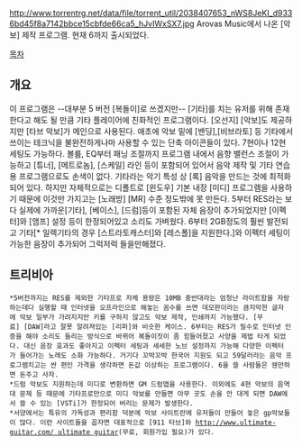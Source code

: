 http://www.torrentrg.net/data/file/torrent_util/2038407653_nWS8JeKI_d9336bd45f8a7142bbce15cbfde66ca5_hJvIWxSX7.jpg
Arovas Music에서 나온 [악보] 제작 프로그램. 현재 6까지 출시되었다.

[[목차]]

== 개요 ==

이 프로그램은 --대부분 5 버전 [복돌이]로 쓰겠지만-- [기타]를 치는 유저를 위해 존재한다고 해도 될 만큼 기타 플레이어에 친화적인 프로그램이다. [오선지] [악보]도 제공하지만 [타브 악보]가 메인으로 사용된다. 애초에 악보 밑에 [밴딩],[비브라토] 등 기타에서 쓰이는 테크닉을 불완전하게나마 사용할 수 있는 단축 아이콘들이 있다. 7현이나 12현 세팅도 가능하다.
볼륨, EQ부터 패닝 조절까지 프로그램 내에서 음향 밸런스 조절이 가능하고 [튜너], [메트로놈], [스케일] 라인 등이 포함되어 있어서 음악 제작 및 기타 연습용 프로그램으로도 손색이 없다. 기타라는 악기 특성 상 [록] 음악을 만드는 것에 최적화되어 있다. 하지만 자체적으로는 디폴트로 [윈도우] 기본 내장 [미디] 프로그램을 사용하기 때문에 이것만 가지고는 [노래방] [MR] 수준 정도밖에 못 만든다. 5부터 RES라는 보다 실제에 가까운[기타], [베이스], [드럼]등이 포함된 자체 음장이 추가되었지만 [이펙터]와 [앰프] 설정 등이 한정되어있고 소리도 가벼웠다. 6부터 2GB정도의 훨씬 발전되고 기타[* 일렉기타의 경우 [스트라토캐스터]와 [레스폴]을 지원한다.]와 이펙터 세팅이 가능한 음장이 추가되어 그럭저럭 들을만해졌다.

== 트리비아 ==
 *5버전까지는 RES를 제외한 기타프로 자체 용량은 10MB 중반대라는 엄청난 라이트함을 자랑하는데다 실행할 때 인터넷을 오프라인으로 해놓는 꼼수를 쓰면 데모판이라는 큼지막한 글자에 악보 일부가 가려지지만 키를 구하지 않고도 악보 제작, 인쇄까지 가능했다. [무료] [DAW]라고 잘못 알려져있는 [리퍼]와 비슷한 케이스. 6부터는 RES가 필수로 인터넷 인증을 해야 소리도 들리는 방식으로 바뀌어 복돌이짓이 좀 힘들어졌고 사양을 제법 타게 되었다. 대신 음장 효과도 좋아지고 이펙터 세팅과 세세한 노브 설정까지 가능해 다양한 이펙터가 들어가는 노래도 소화 가능하다. 거기다 꼬박꼬박 한국어 지원도 되고 59달러라는 음악 프로그램치고는 싼 편인 가격을 생각하면 돈값 이상하는 프로그램이다. 6을 쓸 사람들은 웬만하면 돈주고 사자.
 *드럼 악보도 지원하는데 미디로 변환하면 GM 드럼맵을 사용한다. 이외에도 4현 악보의 음역대 문제 등 때문에 기타프로만으로 미디 악보를 만들면 아무 곳도 손을 안 대게 되면 DAW에서 쓸 수 있는 [VSTi]가 한정되어 버리는 문제가 발생한다.
 *서양에서는 특유의 가독성과 편리함 덕분에 악보 사이트란에 유저들이 만들어 놓은 gp악보들이 많다. 이런 사이트들을 꼽자면 대표적으로 [911 타브]와 [[http://www.ultimate-guitar.com/ ultimate guitar]](무료, 회원가입 필요)가 있다.
